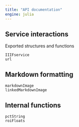 ```yaml
---
title: "API documentation"
engine: julia
---
```


## Service interactions

Exported structures and functions

```@docs
IIIFservice
url
```

## Markdown formatting

```@docs
markdownImage
linkedMarkdownImage
```

## Internal functions

```@docs
pctString
roiFloats
```